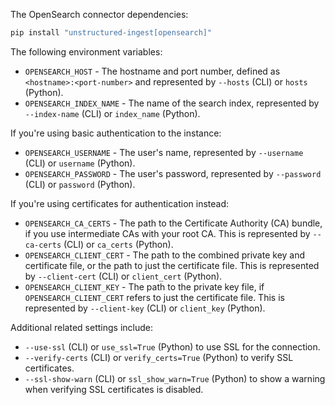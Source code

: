The OpenSearch connector dependencies:

```bash CLI, Python
pip install "unstructured-ingest[opensearch]"
```

The following environment variables:

- `OPENSEARCH_HOST` - The hostname and port number, defined as `<hostname>:<port-number>` and represented by `--hosts` (CLI) or `hosts` (Python).
- `OPENSEARCH_INDEX_NAME` - The name of the search index, represented by `--index-name` (CLI) or `index_name` (Python).

If you're using basic authentication to the instance:

- `OPENSEARCH_USERNAME` - The user's name, represented by `--username` (CLI) or `username` (Python).
- `OPENSEARCH_PASSWORD` - The user's password, represented by `--password` (CLI) or `password` (Python).

If you're using certificates for authentication instead:

- `OPENSEARCH_CA_CERTS` - The path to the Certificate Authority (CA) bundle, if you use intermediate CAs with your root CA. This is represented by `--ca-certs` (CLI) or `ca_certs` (Python).
- `OPENSEARCH_CLIENT_CERT` - The path to the combined private key and certificate file, or the path to just the certificate file. This is represented by `--client-cert` (CLI) or `client_cert` (Python).
- `OPENSEARCH_CLIENT_KEY` - The path to the private key file, if `OPENSEARCH_CLIENT_CERT` refers to just the certificate file. This is represented by `--client-key` (CLI) or `client_key` (Python).

Additional related settings include:

- `--use-ssl` (CLI) or `use_ssl=True` (Python) to use SSL for the connection.
- `--verify-certs` (CLI) or `verify_certs=True` (Python) to verify SSL certificates.
- `--ssl-show-warn` (CLI) or `ssl_show_warn=True` (Python) to show a warning when verifying SSL certificates is disabled.